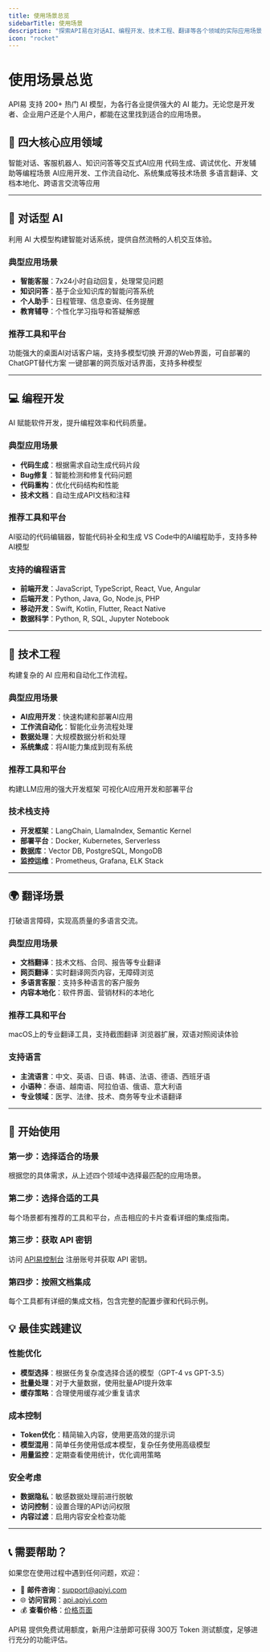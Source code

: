 ```yaml
---
title: 使用场景总览
sidebarTitle: 使用场景
description: "探索API易在对话AI、编程开发、技术工程、翻译等各个领域的实际应用场景，了解如何在不同业务中集成和使用AI大模型。"
icon: "rocket"
---
```


# 使用场景总览

API易 支持 200+ 热门 AI 模型，为各行各业提供强大的 AI 能力。无论您是开发者、企业用户还是个人用户，都能在这里找到适合的应用场景。

## 🎯 四大核心应用领域

<CardGroup cols={2}>
  <Card
    title="对话型 AI"
    icon="comments"
    href="#chat-ai-overview"
  >
    智能对话、客服机器人、知识问答等交互式AI应用
  </Card>
  <Card
    title="编程开发"
    icon="code"
    href="#programming-overview"
  >
    代码生成、调试优化、开发辅助等编程场景
  </Card>
  <Card
    title="技术工程"
    icon="cogs"
    href="#engineering-overview"
  >
    AI应用开发、工作流自动化、系统集成等技术场景
  </Card>
  <Card
    title="翻译场景"
    icon="language"
    href="#translation-overview"
  >
    多语言翻译、文档本地化、跨语言交流等应用
  </Card>
</CardGroup>

---

## 💬 对话型 AI

利用 AI 大模型构建智能对话系统，提供自然流畅的人机交互体验。

### 典型应用场景
- **智能客服**：7x24小时自动回复，处理常见问题
- **知识问答**：基于企业知识库的智能问答系统
- **个人助手**：日程管理、信息查询、任务提醒
- **教育辅导**：个性化学习指导和答疑解惑

### 推荐工具和平台

<CardGroup cols={3}>
  <Card
    title="Cherry Studio"
    icon="cherry"
    href="/scenarios/chat/cherry-studio"
  >
    功能强大的桌面AI对话客户端，支持多模型切换
  </Card>
  <Card
    title="Open WebUI"
    icon="globe"
    href="/scenarios/chat/open-webui"
  >
    开源的Web界面，可自部署的ChatGPT替代方案
  </Card>
  <Card
    title="ChatGPT Next Web"
    icon="window"
    href="/scenarios/chat/chatgpt-next-web"
  >
    一键部署的网页版对话界面，支持多种模型
  </Card>
</CardGroup>

---

## 💻 编程开发

AI 赋能软件开发，提升编程效率和代码质量。

### 典型应用场景
- **代码生成**：根据需求自动生成代码片段
- **Bug修复**：智能检测和修复代码问题
- **代码重构**：优化代码结构和性能
- **技术文档**：自动生成API文档和注释

### 推荐工具和平台

<CardGroup cols={2}>
  <Card
    title="Cursor"
    icon="cursor-arrow-ripple"
    href="/scenarios/programming/cursor"
  >
    AI驱动的代码编辑器，智能代码补全和生成
  </Card>
  <Card
    title="Cline (VS Code)"
    icon="code"
    href="/scenarios/programming/cline"
  >
    VS Code中的AI编程助手，支持多种AI模型
  </Card>
</CardGroup>

### 支持的编程语言
- **前端开发**：JavaScript, TypeScript, React, Vue, Angular
- **后端开发**：Python, Java, Go, Node.js, PHP
- **移动开发**：Swift, Kotlin, Flutter, React Native
- **数据科学**：Python, R, SQL, Jupyter Notebook

---

## 🔧 技术工程

构建复杂的 AI 应用和自动化工作流程。

### 典型应用场景
- **AI应用开发**：快速构建和部署AI应用
- **工作流自动化**：智能化业务流程处理
- **数据处理**：大规模数据分析和处理
- **系统集成**：将AI能力集成到现有系统

### 推荐工具和平台

<CardGroup cols={2}>
  <Card
    title="LangChain"
    icon="link"
    href="/scenarios/engineering/langchain"
  >
    构建LLM应用的强大开发框架
  </Card>
  <Card
    title="Dify"
    icon="workflow"
    href="/scenarios/engineering/dify"
  >
    可视化AI应用开发和部署平台
  </Card>
</CardGroup>

### 技术栈支持
- **开发框架**：LangChain, LlamaIndex, Semantic Kernel
- **部署平台**：Docker, Kubernetes, Serverless
- **数据库**：Vector DB, PostgreSQL, MongoDB
- **监控运维**：Prometheus, Grafana, ELK Stack

---

## 🌍 翻译场景

打破语言障碍，实现高质量的多语言交流。

### 典型应用场景
- **文档翻译**：技术文档、合同、报告等专业翻译
- **网页翻译**：实时翻译网页内容，无障碍浏览
- **多语言客服**：支持多种语言的客户服务
- **内容本地化**：软件界面、营销材料的本地化

### 推荐工具和平台

<CardGroup cols={2}>
  <Card
    title="Bob 翻译"
    icon="language"
    href="/scenarios/translation/bob"
  >
    macOS上的专业翻译工具，支持截图翻译
  </Card>
  <Card
    title="沉浸式翻译"
    icon="globe-americas"
    href="/scenarios/translation/immersive"
  >
    浏览器扩展，双语对照阅读体验
  </Card>
</CardGroup>

### 支持语言
- **主流语言**：中文、英语、日语、韩语、法语、德语、西班牙语
- **小语种**：泰语、越南语、阿拉伯语、俄语、意大利语
- **专业领域**：医学、法律、技术、商务等专业术语翻译

---

## 🚀 开始使用

### 第一步：选择适合的场景
根据您的具体需求，从上述四个领域中选择最匹配的应用场景。

### 第二步：选择合适的工具
每个场景都有推荐的工具和平台，点击相应的卡片查看详细的集成指南。

### 第三步：获取 API 密钥
访问 [API易控制台](https://api.apiyi.com) 注册账号并获取 API 密钥。

### 第四步：按照文档集成
每个工具都有详细的集成文档，包含完整的配置步骤和代码示例。

## 💡 最佳实践建议

### 性能优化
- **模型选择**：根据任务复杂度选择合适的模型（GPT-4 vs GPT-3.5）
- **批量处理**：对于大量数据，使用批量API提升效率
- **缓存策略**：合理使用缓存减少重复请求

### 成本控制
- **Token优化**：精简输入内容，使用更高效的提示词
- **模型混用**：简单任务使用低成本模型，复杂任务使用高级模型
- **用量监控**：定期查看使用统计，优化调用策略

### 安全考虑
- **数据隐私**：敏感数据处理前进行脱敏
- **访问控制**：设置合理的API访问权限
- **内容过滤**：启用内容安全检查功能

---

## 📞 需要帮助？

如果您在使用过程中遇到任何问题，欢迎：

- 📧 **邮件咨询**：[support@apiyi.com](mailto:support@apiyi.com)
- 🌐 **访问官网**：[api.apiyi.com](https://api.apiyi.com)
- 💰 **查看价格**：[价格页面](https://api.apiyi.com/account/pricing)

<Note>
API易 提供免费试用额度，新用户注册即可获得 300万 Token 测试额度，足够进行充分的功能评估。
</Note>